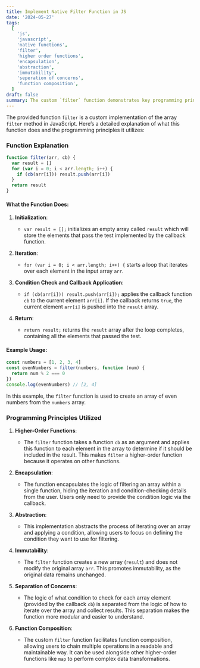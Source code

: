 ```yaml
---
title: Implement Native Filter Function in JS
date: '2024-05-27'
tags:
  [
    'js',
    'javascript',
    'native functions',
    'filter',
    'higher order functions',
    'encapsulation',
    'abstraction',
    'immutability',
    'seperation of concerns',
    'function composition',
  ]
draft: false
summary: The custom `filter` function demonstrates key programming principles such as higher-order functions, encapsulation, abstraction, immutability, separation of concerns, and function composition. These principles are foundational to writing clean, maintainable, and efficient code in JavaScript and many other programming languages. This implementation of `filter` showcases how you can create reusable and modular code by leveraging these principles.
---
```


The provided function `filter` is a custom implementation of the array `filter` method in JavaScript. Here’s a detailed explanation of what this function does and the programming principles it utilizes:

### Function Explanation

```javascript
function filter(arr, cb) {
  var result = []
  for (var i = 0; i < arr.length; i++) {
    if (cb(arr[i])) result.push(arr[i])
  }
  return result
}
```

#### What the Function Does:

1. **Initialization**:

   - `var result = [];` initializes an empty array called `result` which will store the elements that pass the test implemented by the callback function.

2. **Iteration**:

   - `for (var i = 0; i < arr.length; i++) {` starts a loop that iterates over each element in the input array `arr`.

3. **Condition Check and Callback Application**:

   - `if (cb(arr[i])) result.push(arr[i]);` applies the callback function `cb` to the current element `arr[i]`. If the callback returns `true`, the current element `arr[i]` is pushed into the `result` array.

4. **Return**:
   - `return result;` returns the `result` array after the loop completes, containing all the elements that passed the test.

#### Example Usage:

```javascript
const numbers = [1, 2, 3, 4]
const evenNumbers = filter(numbers, function (num) {
  return num % 2 === 0
})
console.log(evenNumbers) // [2, 4]
```

In this example, the `filter` function is used to create an array of even numbers from the `numbers` array.

### Programming Principles Utilized

1. **Higher-Order Functions**:

   - The `filter` function takes a function `cb` as an argument and applies this function to each element in the array to determine if it should be included in the result. This makes `filter` a higher-order function because it operates on other functions.

2. **Encapsulation**:

   - The function encapsulates the logic of filtering an array within a single function, hiding the iteration and condition-checking details from the user. Users only need to provide the condition logic via the callback.

3. **Abstraction**:

   - This implementation abstracts the process of iterating over an array and applying a condition, allowing users to focus on defining the condition they want to use for filtering.

4. **Immutability**:

   - The `filter` function creates a new array (`result`) and does not modify the original array `arr`. This promotes immutability, as the original data remains unchanged.

5. **Separation of Concerns**:

   - The logic of what condition to check for each array element (provided by the callback `cb`) is separated from the logic of how to iterate over the array and collect results. This separation makes the function more modular and easier to understand.

6. **Function Composition**:
   - The custom `filter` function facilitates function composition, allowing users to chain multiple operations in a readable and maintainable way. It can be used alongside other higher-order functions like `map` to perform complex data transformations.
